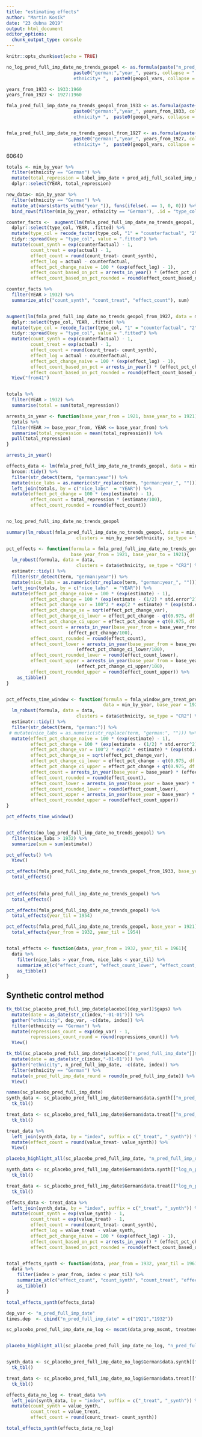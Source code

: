 ```yaml
---
title: "estimating effects"
author: "Martin Kosík"
date: "23 dubna 2019"
output: html_document
editor_options: 
  chunk_output_type: console
---
```


```r
knitr::opts_chunk$set(echo = TRUE)
```

```r

no_log_pred_full_imp_date_no_trends_geopol <- as.formula(paste("n_pred_full_imp_date ~ ", 
                         paste0("german:","year_", years, collapse = " + "),  "+ as.factor(YEAR) +
                         ethnicity+ ",  paste0(geopol_vars, collapse = " + ")))


```

```r
years_from_1933 <- 1933:1960
years_from_1927 <- 1927:1960

fmla_pred_full_imp_date_no_trends_geopol_from_1933 <- as.formula(paste("log_n_pred_full_imp_date ~ ", 
                         paste0("german:","year_", years_from_1933, collapse = " + "),  "+ as.factor(YEAR) +
                         ethnicity+ ",  paste0(geopol_vars, collapse = " + ")))


fmla_pred_full_imp_date_no_trends_geopol_from_1927 <- as.formula(paste("log_n_pred_full_imp_date ~ ", 
                         paste0("german:","year_", years_from_1927, collapse = " + "),  "+ as.factor(YEAR) +
                         ethnicity+ ",  paste0(geopol_vars, collapse = " + ")))

```

60640
```r
totals <- min_by_year %>% 
  filter(ethnicity == "German") %>% 
  mutate(total_repression = label_imp_date + pred_adj_full_scaled_imp_date + 1) %>% 
  dplyr::select(YEAR, total_repression)

new_data<- min_by_year %>% 
  filter(ethnicity == "German") %>% 
  mutate_at(vars(starts_with("year_")), funs(ifelse(. == 1, 0, 0))) %>% 
  bind_rows(filter(min_by_year, ethnicity == "German"), .id = "type_col")

counter_facts <-  augment(lm(fmla_pred_full_imp_date_no_trends_geopol, data = min_by_year), newdata =  new_data) %>% 
  dplyr::select(type_col, YEAR, .fitted) %>% 
  mutate(type_col = recode_factor(type_col, "1" = "counterfactual", "2" = "actual")) %>% 
  tidyr::spread(key = "type_col", value = ".fitted") %>% 
  mutate(count_synth = exp(counterfactual) - 1,
         count_treat = exp(actual) - 1,
         effect_count = round(count_treat- count_synth),
         effect_log = actual - counterfactual,
         effect_pct_change_naive = 100 * (exp(effect_log) - 1),
         effect_count_based_on_pct = arrests_in_year() * (effect_pct_change_naive/100),
         effect_count_based_on_pct_rounded = round(effect_count_based_on_pct))

counter_facts %>% 
  filter(YEAR > 1932) %>% 
  summarize_at(c("count_synth", "count_treat", "effect_count"), sum) 


augment(lm(fmla_pred_full_imp_date_no_trends_geopol_from_1927, data = min_by_year), newdata =  new_data) %>% 
  dplyr::select(type_col, YEAR, .fitted) %>% 
  mutate(type_col = recode_factor(type_col, "1" = "counterfactual", "2" = "actual")) %>% 
  tidyr::spread(key = "type_col", value = ".fitted") %>% 
  mutate(count_synth = exp(counterfactual) - 1,
         count_treat = exp(actual) - 1,
         effect_count = round(count_treat- count_synth),
         effect_log = actual - counterfactual,
         effect_pct_change_naive = 100 * (exp(effect_log) - 1),
         effect_count_based_on_pct = arrests_in_year() * (effect_pct_change_naive/100),
         effect_count_based_on_pct_rounded = round(effect_count_based_on_pct)) %>% 
  View("from41")


totals %>% 
  filter(YEAR > 1932) %>% 
  summarise(total = sum(total_repression))

arrests_in_year <- function(base_year_from = 1921, base_year_to = 1921){
  totals %>% 
  filter(YEAR >= base_year_from, YEAR <= base_year_from) %>% 
  summarise(total_repression = mean(total_repression)) %>% 
  pull(total_repression)
}

arrests_in_year()

effects_data <- lm(fmla_pred_full_imp_date_no_trends_geopol, data = min_by_year) %>% 
  broom::tidy() %>% 
  filter(str_detect(term, "german:year")) %>% 
  mutate(nice_labs = as.numeric(str_replace(term, "german:year_", ""))) %>% 
  left_join(totals, by = c("nice_labs"  = "YEAR")) %>% 
  mutate(effect_pct_change = 100 * (exp(estimate) - 1),
         effect_count = total_repression * (estimate/100),
         effect_count_rounded = round(effect_count)) 


no_log_pred_full_imp_date_no_trends_geopol

summary(lm_robust(fmla_pred_full_imp_date_no_trends_geopol, data = min_by_year, 
                          clusters = min_by_year$ethnicity, se_type = "CR2"))

pct_effects <- function(formula = fmla_pred_full_imp_date_no_trends_geopol, data = min_by_year,
                        base_year_from = 1921, base_year_to = 1921){
  lm_robust(formula, data = data, 
                          clusters = data$ethnicity, se_type = "CR2") %>% 
  estimatr::tidy() %>% 
  filter(str_detect(term, "german:year")) %>% 
  mutate(nice_labs = as.numeric(str_replace(term, "german:year_", ""))) %>% 
  left_join(totals, by = c("nice_labs"  = "YEAR")) %>% 
  mutate(effect_pct_change_naive = 100 * (exp(estimate) - 1),
         effect_pct_change = 100 * (exp(estimate - (1/2) * std.error^2) - 1),
         effect_pct_change_var = 100^2 * exp(2 * estimate) * (exp(std.error^2) - exp(-2 * std.error^2)),
         effect_pct_change_se = sqrt(effect_pct_change_var),
         effect_pct_change_ci_lower = effect_pct_change - qt(0.975, df = round(df)) * effect_pct_change_se,
         effect_pct_change_ci_upper = effect_pct_change + qt(0.975, df = round(df)) * effect_pct_change_se,
         effect_count = arrests_in_year(base_year_from = base_year_from, base_year_to = base_year_to) *
                       (effect_pct_change/100),
         effect_count_rounded = round(effect_count),
         effect_count_lower = arrests_in_year(base_year_from = base_year_from, base_year_to = base_year_tp) *
                          (effect_pct_change_ci_lower/100),
         effect_count_rounded_lower = round(effect_count_lower),
         effect_count_upper = arrests_in_year(base_year_from = base_year_from, base_year_to = base_year_to) *
                          (effect_pct_change_ci_upper/100),
         effect_count_rounded_upper = round(effect_count_upper)) %>% 
    as_tibble()
}


pct_effects_time_window <- function(formula = fmla_window_pre_treat_pred_full_imp_date_no_trends_geopol, 
                                    data = min_by_year, base_year = 1921){
  lm_robust(formula, data = data, 
                          clusters = data$ethnicity, se_type = "CR2") %>% 
  estimatr::tidy() %>% 
  filter(str_detect(term, "german:")) %>% 
 # mutate(nice_labs = as.numeric(str_replace(term, "german:", ""))) %>% 
  mutate(effect_pct_change_naive = 100 * (exp(estimate) - 1),
         effect_pct_change = 100 * (exp(estimate - (1/2) * std.error^2) - 1),
         effect_pct_change_var = 100^2 * exp(2 * estimate) * (exp(std.error^2) - exp(-2 * std.error^2)),
         effect_pct_change_se = sqrt(effect_pct_change_var),
         effect_pct_change_ci_lower = effect_pct_change - qt(0.975, df = round(df)) * effect_pct_change_se,
         effect_pct_change_ci_upper = effect_pct_change + qt(0.975, df = round(df)) * effect_pct_change_se,
         effect_count = arrests_in_year(base_year = base_year) * (effect_pct_change/100),
         effect_count_rounded = round(effect_count),
         effect_count_lower = arrests_in_year(base_year = base_year) * (effect_pct_change_ci_lower/100),
         effect_count_rounded_lower = round(effect_count_lower),
         effect_count_upper = arrests_in_year(base_year = base_year) * (effect_pct_change_ci_upper/100),
         effect_count_rounded_upper = round(effect_count_upper)) 
}

pct_effects_time_window()


pct_effects(no_log_pred_full_imp_date_no_trends_geopol) %>% 
  filter(nice_labs > 1932) %>% 
  summarize(sum = sum(estimate))

pct_effects() %>% 
  View()

pct_effects(fmla_pred_full_imp_date_no_trends_geopol_from_1933, base_year_from = 1921, base_year_to = 1932) %>% 
  total_effects()
  
  
pct_effects(fmla_pred_full_imp_date_no_trends_geopol) %>% 
  total_effects()

pct_effects(fmla_pred_full_imp_date_no_trends_geopol) %>% 
  total_effects(year_til = 1954)

pct_effects(fmla_pred_full_imp_date_no_trends_geopol, base_year = 1921) %>% 
  total_effects(year_from = 1932, year_til = 1954)


total_effects <- function(data, year_from = 1932, year_til = 1961){
  data %>% 
    filter(nice_labs > year_from, nice_labs < year_til) %>% 
    summarize_at(c("effect_count", "effect_count_lower", "effect_count_rounded_upper"), sum) %>% 
    as_tibble()
}
```

## Synthetic control method
```r
tk_tbl(sc_placebo_pred_full_imp_date$placebo[[dep_var]]$gaps) %>% 
  mutate(date = as_date(str_c(index,"-01-01"))) %>% 
  gather("ethnicity", dep_var, -c(date, index)) %>% 
  filter(ethnicity == "German") %>% 
  mutate(repressions_count = exp(dep_var) - 1, 
         repressions_count_round = round(repressions_count)) %>% 
  View()
```

```r
tk_tbl(sc_placebo_pred_full_imp_date$placebo[["n_pred_full_imp_date"]]$gaps) %>% 
  mutate(date = as_date(str_c(index,"-01-01"))) %>% 
  gather("ethnicity", n_pred_full_imp_date, -c(date, index)) %>% 
  filter(ethnicity == "German") %>% 
  mutate(n_pred_full_imp_date_round = round(n_pred_full_imp_date)) %>% 
  View()
```

```r
names(sc_placebo_pred_full_imp_date)
synth_data <- sc_placebo_pred_full_imp_date$German$data.synth[["n_pred_full_imp_date"]] %>% 
  tk_tbl() 

treat_data <- sc_placebo_pred_full_imp_date$German$data.treat[["n_pred_full_imp_date"]] %>% 
  tk_tbl() 

treat_data %>% 
  left_join(synth_data, by = "index", suffix = c("_treat", "_synth")) %>% 
  mutate(effect_count = round(value_treat- value_synth)) %>% 
  View()

placebo_highlight_all(sc_placebo_pred_full_imp_date, "n_pred_full_imp_date")


```

```r
synth_data <- sc_placebo_pred_full_imp_date$German$data.synth[["log_n_pred_full_imp_date"]] %>% 
  tk_tbl() 

treat_data <- sc_placebo_pred_full_imp_date$German$data.treat[["log_n_pred_full_imp_date"]] %>% 
  tk_tbl() 

effects_data <- treat_data %>% 
  left_join(synth_data, by = "index", suffix = c("_treat", "_synth")) %>% 
  mutate(count_synth = exp(value_synth) - 1,
         count_treat = exp(value_treat) - 1,
         effect_count = round(count_treat- count_synth),
         effect_log = value_treat - value_synth,
         effect_pct_change_naive = 100 * (exp(effect_log) - 1),
         effect_count_based_on_pct = arrests_in_year() * (effect_pct_change_naive/100),
         effect_count_based_on_pct_rounded = round(effect_count_based_on_pct)) 


total_effects_synth <- function(data, year_from = 1932, year_til = 1961){
  data %>% 
    filter(index > year_from, index < year_til) %>% 
    summarize_at(c("effect_count", "count_synth", "count_treat", "effect_count_based_on_pct"), sum) %>% 
    as_tibble()
}

total_effects_synth(effects_data)

```

```r
dep_var <- "n_pred_full_imp_date"
times.dep  <- cbind("n_pred_full_imp_date" = c("1921","1932"))

sc_placebo_pred_full_imp_date_no_log <- mscmt(data_prep_mscmt, treatment.identifier, controls.identifier, times.dep, times.pred, agg.fns, seed=2019, placebo = TRUE, single.v=TRUE)


placebo_highlight_all(sc_placebo_pred_full_imp_date_no_log, "n_pred_full_imp_date")


synth_data <- sc_placebo_pred_full_imp_date_no_log$German$data.synth[["n_pred_full_imp_date"]] %>% 
  tk_tbl() 

treat_data <- sc_placebo_pred_full_imp_date_no_log$German$data.treat[["n_pred_full_imp_date"]] %>% 
  tk_tbl() 

effects_data_no_log <- treat_data %>% 
  left_join(synth_data, by = "index", suffix = c("_treat", "_synth")) %>% 
  mutate(count_synth = value_synth,
         count_treat = value_treat,
         effect_count = round(count_treat- count_synth)) 

total_effects_synth(effects_data_no_log)

```

